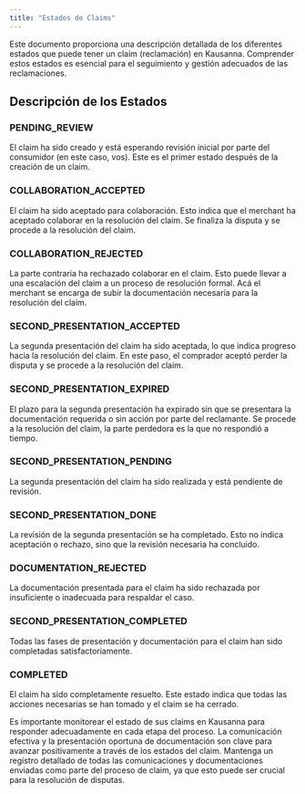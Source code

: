```yaml
---
title: "Estados de Claims"
---
```


Este documento proporciona una descripción detallada de los diferentes estados que puede tener un claim (reclamación) en Kausanna. Comprender estos estados es esencial para el seguimiento y gestión adecuados de las reclamaciones.

## Descripción de los Estados

### PENDING_REVIEW

El claim ha sido creado y está esperando revisión inicial por parte del consumidor (en este caso, vos). Este es el primer estado después de la creación de un claim.

### COLLABORATION_ACCEPTED

El claim ha sido aceptado para colaboración. Esto indica que el merchant ha aceptado colaborar en la resolución del claim.
Se finaliza la disputa y se procede a la resolución del claim.

### COLLABORATION_REJECTED

La parte contraria ha rechazado colaborar en el claim. Esto puede llevar a una escalación del claim a un proceso de resolución formal.
Acá el merchant se encarga de subir la documentación necesaria para la resolución del claim.

### SECOND_PRESENTATION_ACCEPTED

La segunda presentación del claim ha sido aceptada, lo que indica progreso hacia la resolución del claim.
En este paso, el comprador aceptó perder la disputa y se procede a la resolución del claim.

### SECOND_PRESENTATION_EXPIRED

El plazo para la segunda presentación ha expirado sin que se presentara la documentación requerida o sin acción por parte del reclamante.
Se procede a la resolución del claim, la parte perdedora es la que no respondió a tiempo.

### SECOND_PRESENTATION_PENDING

La segunda presentación del claim ha sido realizada y está pendiente de revisión.

### SECOND_PRESENTATION_DONE

La revisión de la segunda presentación se ha completado. Esto no indica aceptación o rechazo, sino que la revisión necesaria ha concluido.

### DOCUMENTATION_REJECTED

La documentación presentada para el claim ha sido rechazada por insuficiente o inadecuada para respaldar el caso.

### SECOND_PRESENTATION_COMPLETED

Todas las fases de presentación y documentación para el claim han sido completadas satisfactoriamente.

### COMPLETED

El claim ha sido completamente resuelto. Este estado indica que todas las acciones necesarias se han tomado y el claim se ha cerrado.

<Info>
  Es importante monitorear el estado de sus claims en Kausanna para responder adecuadamente en cada
  etapa del proceso.
</Info>

<Tip>
  La comunicación efectiva y la presentación oportuna de documentación son clave para avanzar
  positivamente a través de los estados del claim.
</Tip>

<Warning>
  Mantenga un registro detallado de todas las comunicaciones y documentaciones enviadas como parte
  del proceso de claim, ya que esto puede ser crucial para la resolución de disputas.
</Warning>
